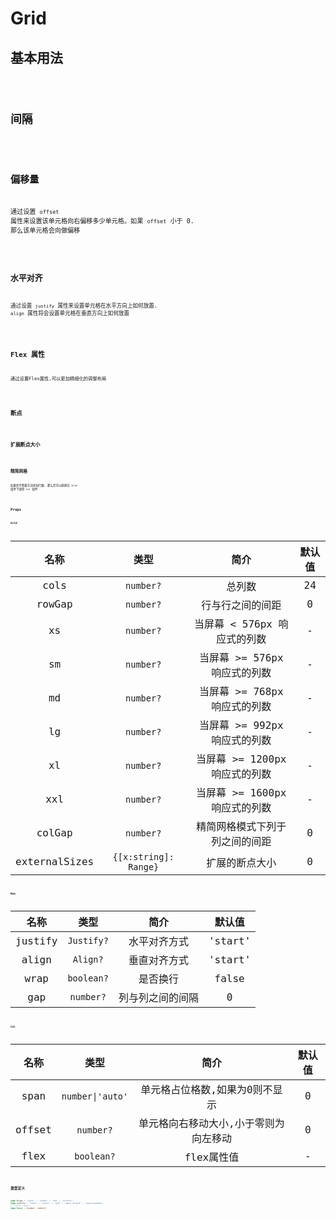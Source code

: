 # Grid

## 基本用法

<code src="./grid/basic-usage.tsx"/>

## 间隔

<code src="./grid/gap.tsx" />

## 偏移量

通过设置 `offset` 属性来设置该单元格向右偏移多少单元格。如果 `offset` 小于 0. 那么该单元格会向做偏移

<code src="./grid/offset.tsx" />

## 水平对齐

通过设置 `justify` 属性来设置单元格在水平方向上如何放置. `align` 属性将会设置单元格在垂直方向上如何放置

<code src="./grid/align.tsx" />

## Flex 属性

通过设置Flex属性,可以更加精细化的调整布局

<code src="./grid/flex.tsx" />

## 断点

<code src="./grid/breakPoint.tsx" />


## 扩展断点大小

<code src="./grid/external-size.tsx" />

## 精简网格

如果您不需要手动添加行数, 那么您可以直接在 `Grid` 组件下使用 `Col` 组件

<code src="./grid/simple-grid.tsx" />

## Props

### Grid

| 名称 | 类型 | 简介 | 默认值 |
|:--:|:--:|:--:|:--:|
| cols| `number?`| 总列数 | 24|
| rowGap|`number?`| 行与行之间的间距 | 0
| xs | `number?` | 当屏幕 < 576px 响应式的列数 | -
| sm | `number?` | 当屏幕 >= 576px  响应式的列数 | -
| md | `number?` | 当屏幕 >= 768px 响应式的列数 | -
| lg | `number?` | 当屏幕 >= 992px 响应式的列数 | -
| xl | `number?` | 当屏幕 >= 1200px 响应式的列数 | -
| xxl | `number?` | 当屏幕 >= 1600px 响应式的列数 | -
| colGap | `number?` | 精简网格模式下列于列之间的间距 | 0
| externalSizes | `{[x:string]: Range}` | 扩展的断点大小 | 0

### Row

| 名称 | 类型 | 简介 | 默认值 |
|:--:|:--:|:--:|:--:|
| justify | `Justify?` | 水平对齐方式 | 'start' |
| align  | `Align?` | 垂直对齐方式 | 'start'
| wrap | `boolean?` | 是否换行 | false
| gap | `number?` | 列与列之间的间隔 | 0

### Col

| 名称 | 类型 | 简介 | 默认值 |
|:--:|:--:|:--:|:--:|
| span | `number\|'auto'` | 单元格占位格数,如果为0则不显示 | 0 |
| offset | `number?` | 单元格向右移动大小,小于零则为向左移动 | 0
| flex | `boolean?` | flex属性值 | -

## 类型定义

```ts
type Align = 'start' | 'center' | 'end' | 'stretch';
type Justify = 'start' | 'center' | 'end' | 'space-around' | 'space-between';
// (left, right]
type Range = [number, number];
```
